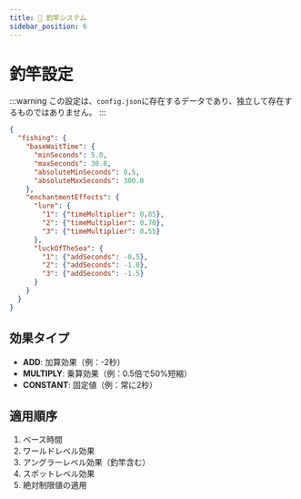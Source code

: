 ```yaml
---
title: 🎣 釣竿システム
sidebar_position: 6
---
```


# 釣竿設定

:::warning
この設定は、`config.json`に存在するデータであり、独立して存在するものではありません。
:::



```json
{
  "fishing": {
    "baseWaitTime": {
      "minSeconds": 5.0,
      "maxSeconds": 30.0,
      "absoluteMinSeconds": 0.5,
      "absoluteMaxSeconds": 300.0
    },
    "enchantmentEffects": {
      "lure": {
        "1": {"timeMultiplier": 0.85},
        "2": {"timeMultiplier": 0.70},
        "3": {"timeMultiplier": 0.55}
      },
      "luckOfTheSea": {
        "1": {"addSeconds": -0.5},
        "2": {"addSeconds": -1.0},
        "3": {"addSeconds": -1.5}
      }
    }
  }
}
```

## 効果タイプ

- **ADD**: 加算効果（例：-2秒）
- **MULTIPLY**: 乗算効果（例：0.5倍で50%短縮）
- **CONSTANT**: 固定値（例：常に2秒）

## 適用順序

1. ベース時間
2. ワールドレベル効果
3. アングラーレベル効果（釣竿含む）
4. スポットレベル効果
5. 絶対制限値の適用